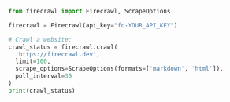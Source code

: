 ```python Python
from firecrawl import Firecrawl, ScrapeOptions

firecrawl = Firecrawl(api_key="fc-YOUR_API_KEY")

# Crawl a website:
crawl_status = firecrawl.crawl(
  'https://firecrawl.dev',
  limit=100,
  scrape_options=ScrapeOptions(formats=['markdown', 'html']),
  poll_interval=30
)
print(crawl_status)
```
